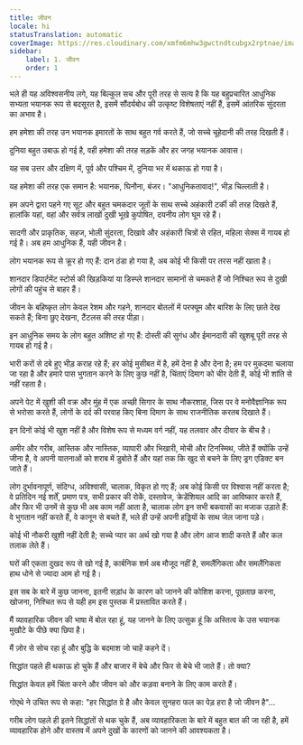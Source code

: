 ```yaml
---
title: जीवन
locale: hi
statusTranslation: automatic
coverImage: https://res.cloudinary.com/xmfm6mhw3gwctndtcubgx2rptnae/image/upload/v1741354419/small_cover_la_gran_rebelion_28716e29d2.webp
sidebar:
    label: 1. जीवन
    order: 1
---
```

भले ही यह अविश्वसनीय लगे, यह बिल्कुल सच और पूरी तरह से सत्य है कि यह बहुप्रचारित आधुनिक सभ्यता भयानक रूप से बदसूरत है, इसमें सौंदर्यबोध की उत्कृष्ट विशेषताएं नहीं हैं, इसमें आंतरिक सुंदरता का अभाव है।

हम हमेशा की तरह उन भयानक इमारतों के साथ बहुत गर्व करते हैं, जो सच्चे चूहेदानी की तरह दिखती हैं।

दुनिया बहुत उबाऊ हो गई है, वही हमेशा की तरह सड़कें और हर जगह भयानक आवास।

यह सब उत्तर और दक्षिण में, पूर्व और पश्चिम में, दुनिया भर में थकाऊ हो गया है।

यह हमेशा की तरह एक समान है: भयानक, घिनौना, बंजर। "आधुनिकतावाद!", भीड़ चिल्लाती है।

हम अपने द्वारा पहने गए सूट और बहुत चमकदार जूतों के साथ सच्चे अहंकारी टर्की की तरह दिखते हैं, हालांकि यहां, वहां और सर्वत्र लाखों दुखी भूखे कुपोषित, दयनीय लोग घूम रहे हैं।

सादगी और प्राकृतिक, सहज, भोली सुंदरता, दिखावे और अहंकारी चित्रों से रहित, महिला सेक्स में गायब हो गई है। अब हम आधुनिक हैं, यही जीवन है।

लोग भयानक रूप से क्रूर हो गए हैं: दान ठंडा हो गया है, अब कोई भी किसी पर तरस नहीं खाता है।

शानदार डिपार्टमेंट स्टोर्स की खिड़कियां या डिस्प्ले शानदार सामानों से चमकते हैं जो निश्चित रूप से दुखी लोगों की पहुंच से बाहर हैं।

जीवन के बहिष्कृत लोग केवल रेशम और गहने, शानदार बोतलों में परफ्यूम और बारिश के लिए छाते देख सकते हैं; बिना छुए देखना, टैंटलस की तरह पीड़ा।

इन आधुनिक समय के लोग बहुत अशिष्ट हो गए हैं: दोस्ती की सुगंध और ईमानदारी की खुशबू पूरी तरह से गायब हो गई है।

भारी करों से दबे हुए भीड़ कराह रहे हैं; हर कोई मुसीबत में है, हमें देना है और देना है; हम पर मुकदमा चलाया जा रहा है और हमारे पास भुगतान करने के लिए कुछ नहीं है, चिंताएं दिमाग को चीर देती हैं, कोई भी शांति से नहीं रहता है।

अपने पेट में खुशी की वक्र और मुंह में एक अच्छी सिगार के साथ नौकरशाह, जिस पर वे मनोवैज्ञानिक रूप से भरोसा करते हैं, लोगों के दर्द की परवाह किए बिना दिमाग के साथ राजनीतिक करतब दिखाते हैं।

इन दिनों कोई भी खुश नहीं है और विशेष रूप से मध्यम वर्ग नहीं, यह तलवार और दीवार के बीच है।

अमीर और गरीब, आस्तिक और नास्तिक, व्यापारी और भिखारी, मोची और टिनस्मिथ, जीते हैं क्योंकि उन्हें जीना है, वे अपनी यातनाओं को शराब में डुबोते हैं और यहां तक कि खुद से बचने के लिए ड्रग एडिक्ट बन जाते हैं।

लोग दुर्भावनापूर्ण, संदिग्ध, अविश्वासी, चालाक, विकृत हो गए हैं; अब कोई किसी पर विश्वास नहीं करता है; वे प्रतिदिन नई शर्तें, प्रमाण पत्र, सभी प्रकार की रोकें, दस्तावेज, क्रेडेंशियल आदि का आविष्कार करते हैं, और फिर भी उनमें से कुछ भी अब काम नहीं आता है, चालाक लोग इन सभी बकवासों का मजाक उड़ाते हैं: वे भुगतान नहीं करते हैं, वे कानून से बचते हैं, भले ही उन्हें अपनी हड्डियों के साथ जेल जाना पड़े।

कोई भी नौकरी खुशी नहीं देती है; सच्चे प्यार का अर्थ खो गया है और लोग आज शादी करते हैं और कल तलाक लेते हैं।

घरों की एकता दुखद रूप से खो गई है, कार्बनिक शर्म अब मौजूद नहीं है, समलैंगिकता और समलैंगिकता हाथ धोने से ज्यादा आम हो गई है।

इस सब के बारे में कुछ जानना, इतनी सड़ांध के कारण को जानने की कोशिश करना, पूछताछ करना, खोजना, निश्चित रूप से यही हम इस पुस्तक में प्रस्तावित करते हैं।

मैं व्यावहारिक जीवन की भाषा में बोल रहा हूं, यह जानने के लिए उत्सुक हूं कि अस्तित्व के उस भयानक मुखौटे के पीछे क्या छिपा है।

मैं ज़ोर से सोच रहा हूं और बुद्धि के बदमाश जो चाहें कहने दें।

सिद्धांत पहले ही थकाऊ हो चुके हैं और बाजार में बेचे और फिर से बेचे भी जाते हैं। तो क्या?

सिद्धांत केवल हमें चिंता करने और जीवन को और कड़वा बनाने के लिए काम करते हैं।

गोएथे ने उचित रूप से कहा: "हर सिद्धांत ग्रे है और केवल सुनहरा फल का पेड़ हरा है जो जीवन है"...

गरीब लोग पहले ही इतने सिद्धांतों से थक चुके हैं, अब व्यावहारिकता के बारे में बहुत बात की जा रही है, हमें व्यावहारिक होने और वास्तव में अपने दुखों के कारणों को जानने की आवश्यकता है।

